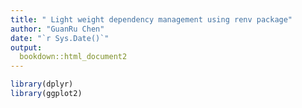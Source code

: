 ```yaml
---
title: " Light weight dependency management using renv package"
author: "GuanRu Chen"
date: "`r Sys.Date()`"
output:
  bookdown::html_document2
---
```


```r
library(dplyr)
library(ggplot2)
```

